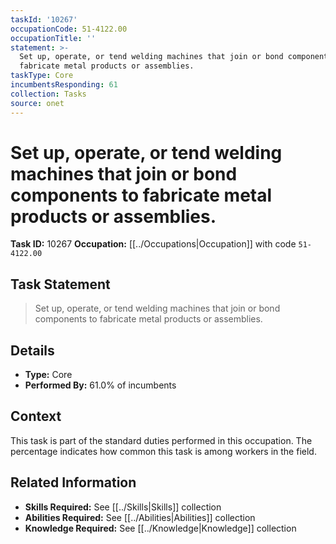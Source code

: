 ```yaml
---
taskId: '10267'
occupationCode: 51-4122.00
occupationTitle: ''
statement: >-
  Set up, operate, or tend welding machines that join or bond components to
  fabricate metal products or assemblies.
taskType: Core
incumbentsResponding: 61
collection: Tasks
source: onet
---
```

# Set up, operate, or tend welding machines that join or bond components to fabricate metal products or assemblies.

**Task ID:** 10267
**Occupation:** [[../Occupations|Occupation]] with code `51-4122.00`

## Task Statement

> Set up, operate, or tend welding machines that join or bond components to fabricate metal products or assemblies.

## Details

- **Type:** Core
- **Performed By:** 61.0% of incumbents

## Context

This task is part of the standard duties performed in this occupation. The percentage indicates how common this task is among workers in the field.

## Related Information

- **Skills Required:** See [[../Skills|Skills]] collection
- **Abilities Required:** See [[../Abilities|Abilities]] collection
- **Knowledge Required:** See [[../Knowledge|Knowledge]] collection
